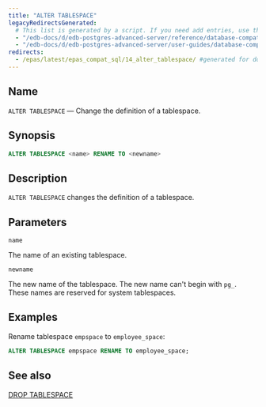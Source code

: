 ```yaml
---
title: "ALTER TABLESPACE"
legacyRedirectsGenerated:
  # This list is generated by a script. If you need add entries, use the `legacyRedirects` key.
  - "/edb-docs/d/edb-postgres-advanced-server/reference/database-compatibility-for-oracle-developers-reference-guide/9.6/Database_Compatibility_for_Oracle_Developers_Reference_Guide.1.028.html"
  - "/edb-docs/d/edb-postgres-advanced-server/user-guides/database-compatibility-for-oracle-developers-guide/9.5/Database_Compatibility_for_Oracle_Developers_Guide.1.058.html"
redirects:
  - /epas/latest/epas_compat_sql/14_alter_tablespace/ #generated for docs/epas/reorg-role-use-case-mode
---
```


<div id="alter_tablespace" class="registered_link"></div>

## Name

`ALTER TABLESPACE` &mdash; Change the definition of a tablespace.

## Synopsis

```sql
ALTER TABLESPACE <name> RENAME TO <newname>
```

## Description

`ALTER TABLESPACE` changes the definition of a tablespace.

## Parameters

`name`

 The name of an existing tablespace.

`newname`

 The new name of the tablespace. The new name can't begin with `pg_`. These names are reserved for system tablespaces.

## Examples

Rename tablespace `empspace` to `employee_space`:

```sql
ALTER TABLESPACE empspace RENAME TO employee_space;
```

## See also

[DROP TABLESPACE](58_drop_tablespace/#drop_tablespace)

